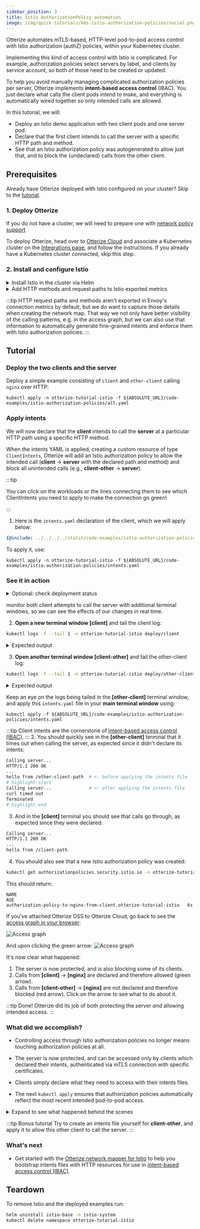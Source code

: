 ```yaml
---
sidebar_position: 3
title: Istio AuthorizationPolicy automation
image: /img/quick-tutorials/k8s-istio-authorization-policies/social.png
---
```



Otterize automates mTLS-based, HTTP-level pod-to-pod access control with Istio authorization (authZ) policies, within your Kubernetes cluster.

Implementing this kind of access control with Istio is complicated. For example, authorization policies select servers by label, and clients by service account, so both of those need to be created or updated.

To help you avoid manually managing complicated authorization policies per server, Otterize implements **intent-based access control** (IBAC).
You just declare what calls the client pods intend to make,
and everything is automatically wired together so only intended calls are allowed.

In this tutorial, we will:

- Deploy an Istio demo application with two client pods and one server pod.
- Declare that the first client intends to call the server with a specific HTTP path and method.
- See that an Istio authorization policy was autogenerated to allow just that, and to block the (undeclared) calls from the other client.

## Prerequisites

Already have Otterize deployed with Istio configured on your cluster? Skip to the [tutorial](#tutorial).

### 1. Deploy Otterize
If you do not have a cluster, we will need to prepare one with [network policy support](/overview/installation#create-a-cluster-with-support-for-network-policies)

To deploy Otterize, head over to [Otterize Cloud](https://app.otterize.com) and associate a Kubernetes cluster on the [Integrations page](https://app.otterize.com/integrations), and follow the instructions. If you already have a Kubernetes cluster connected, skip this step.

### 2. Install and configure Istio

<details>
<summary>Install Istio in the cluster via Helm</summary>

{@include: ../../../_common/install-istio.md}

</details>
<details>
<summary>Add HTTP methods and request paths to Istio exported metrics</summary>

Apply this configuration in the `istio-system` namespace, propagating it to all namespaces covered by the mesh.

```
kubectl apply -f ${ABSOLUTE_URL}/code-examples/network-mapper/istio-telemetry-enablement.yaml -n istio-system
```

```yaml
{@include: ../../../../static/code-examples/network-mapper/istio-telemetry-enablement.yaml}
```

</details>

:::tip
HTTP request paths and methods aren't exported in Envoy's connection metrics by default, but we do want to capture those
details when creating the network map. That way we not only have better visibility of the calling patterns,
e.g. in the access graph, but we can also use that information to automatically generate fine-grained intents and
enforce them with Istio authorization policies.
:::

## Tutorial

### Deploy the two clients and the server

Deploy a simple example consisting of `client` and `other-client` calling `nginx` over HTTP:

```shell
kubectl apply -n otterize-tutorial-istio -f ${ABSOLUTE_URL}/code-examples/istio-authorization-policies/all.yaml
```

### Apply intents

We will now declare that the **client** intends to call the **server** at a particular HTTP path using a specific HTTP method.

When the intents YAML is applied, creating a custom resource of type `ClientIntents`,
Otterize will add an Istio authorization policy to allow the intended call
(**client** &rarr; **server** with the declared path and method) and block all unintended calls (e.g., **client-other** &rarr; **server**).

:::tip

You can click on the workloads or the lines connecting them to see which ClientIntents you need to apply to make the connection go green!

:::

1. Here is the `intents.yaml` declaration of the client, which we will apply below:

```yaml
{@include: ../../../../static/code-examples/istio-authorization-policies/intents.yaml}
```

To apply it, use:
```shell
kubectl apply -n otterize-tutorial-istio -f ${ABSOLUTE_URL}/code-examples/istio-authorization-policies/intents.yaml
```
### See it in action

<details>
<summary>Optional: check deployment status</summary>
Check that the client and server pods were deployed

```bash
kubectl get pods -n otterize-tutorial-istio
```

You should see

```
NAME                           READY   STATUS    RESTARTS   AGE
client-68b775f766-749r4         2/2     Running   0          32s
nginx-c646898-2lq7l             2/2     Running   0          32s
other-client-74cc54f7b5-9rctd   2/2     Running   0          32s
```

</details>

monitor both client attempts to call the server with additional terminal windows,
so we can see the effects of our changes in real time.

2. **Open a new terminal window [client]** and tail the client log:

```bash
kubectl logs -f --tail 1 -n otterize-tutorial-istio deploy/client
```

<details>
<summary>Expected output</summary>

At this point the client should be able to communicate with the server:

```
Calling server...
HTTP/1.1 200 OK
...
hello from /client-path
```

</details>

3. **Open another terminal window [client-other]** and tail the other-client log:

```bash
kubectl logs -f --tail 1 -n otterize-tutorial-istio deploy/other-client
```

<details>
<summary>Expected output</summary>

At this point the client should be able to communicate with the server:

```
Calling server...
HTTP/1.1 200 OK
...
hello from /other-client-path
```

</details>

Keep an eye on the logs being tailed in the **[other-client]** terminal window,
and apply this `intents.yaml` file in your **main terminal window** using:

```shell
kubectl apply -f ${ABSOLUTE_URL}/code-examples/istio-authorization-policies/intents.yaml
```

:::tip
Client intents are the cornerstone of [intent-based access control (IBAC)](/overview/intent-based-access-control).
::: 2. You should quickly see in the **[other-client]** terminal that it times out when calling the server,
as expected since it didn't declare its intents:

```bash
Calling server...
HTTP/1.1 200 OK
...
hello from /other-client-path  # <- before applying the intents file
# highlight-start
Calling server...              # <- after applying the intents file
curl timed out
Terminated
# highlight-end
```

3. And in the **[client]** terminal you should see that calls go through, as expected since they were declared:

```bash
Calling server...
HTTP/1.1 200 OK
...
hello from /client-path
```

4. You should also see that a new Istio authorization policy was created:

```bash
kubectl get authorizationpolicies.security.istio.io -n otterize-tutorial-istio
```

This should return:

```
NAME                                                                AGE
authorization-policy-to-nginx-from-client.otterize-tutorial-istio   6s
```

If you've attached Otterize OSS to Otterize Cloud, go back to see the [access graph in your browser](https://app.otterize.com):

![Access graph](/img/quick-tutorials/k8s-istio-authorization-policies/protected.png)

And upon clicking the green arrow:
![Access graph](/img/quick-tutorials/k8s-istio-authorization-policies/protected-edge.png)

It's now clear what happened:

1. The server is now protected, and is also blocking some of its clients.
2. Calls from **[client]** &rarr; **[nginx]** are declared and therefore allowed (green arrow).
3. Calls from **[client-other]** &rarr; **[nginx]** are not declared and therefore blocked (red arrow). Click on the arrow to see what to do about it.

:::tip Done!
Otterize did its job of both protecting the server _and_ allowing intended access.
:::

### What did we accomplish?

- Controlling access through Istio authorization policies no longer means touching authorization policies at all.

- The server is now protected, and can be accessed only by clients which declared their intents, authenticated via mTLS connection with specific certificates.

- Clients simply declare what they need to access with their intents files.

- The next `kubectl apply` ensures that authorization policies automatically reflect the most recent intended pod-to-pod access.

<details>
<summary>Expand to see what happened behind the scenes</summary>

Otterize generated a specific Istio authorization policy on the ingress of the pod of the server, allowing the server to
be accessed by the pod of the client, based on that client's declared intent. Otterize uses labels to define the authorization policy and associate it
with a server in a namespace, and uses service accounts to identify clients, as Istio requires. This happens as follows:

1. The server's pod is given a label `intents.otterize.com/server` whose value uniquely represents that server.
   The Istio authorization policy stipulates that it applies to the ingress of server pods with this label.
2. The client's service account is looked up through its pod, and used in the policy.
   The authorization policy stipulates that only services with this service account can access the server.
   In the event that the service account is shared by multiple services, an Event is placed on the `ClientIntent` to warn about this, which is also picked up as a warning in Otterize Cloud, if connected.

Otterize saved us from doing all this work: by simply declaring the client's intents in `intents.yaml`,
all the appropriate configuration was managed automatically behind the scenes.

[Learn more about Istio authorization policies and Otterize](/reference/intents-operator#istio-authorizationpolicy).

</details>

:::tip Bonus tutorial
Try to create an intents file yourself for **client-other**, and apply it to allow this other client to call the server.
:::

### What's next

- Get started with the [Otterize network mapper for Istio](/features/istio/tutorials/k8s-istio-watcher) to help you bootstrap intents files with HTTP resources
  for use in [intent-based access control (IBAC)](/overview/intent-based-access-control).

## Teardown

To remove Istio and the deployed examples run:

```bash
helm uninstall istio-base -n istio-system
kubectl delete namespace otterize-tutorial-istio
```
